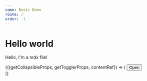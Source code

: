 ```yaml
---
name: Basic Demo
route: /
order: -1
---
```



# Hello world

Hello, I'm a mdx file!


<Playground>
<Collapse>
  {({getCollapsibleProps, getTogglerProps, contentRef}) => (
    <React.Fragment>
      <button {...getTogglerProps()}>Open</button>
      <div
        {...getCollapsibleProps({
          style: {
            borderRadius: 3,
            border: '1px solid paleviolet',
            background: 'lightblue'
          }
        })}
      >
        <div
          style={{
            borderRadius: '50%',
            background: 'blue',
            height: '300px',
            width: '100%',
          }}
        />
      </div>
    </React.Fragment>
  )}
</Collapse>
</Playground>
